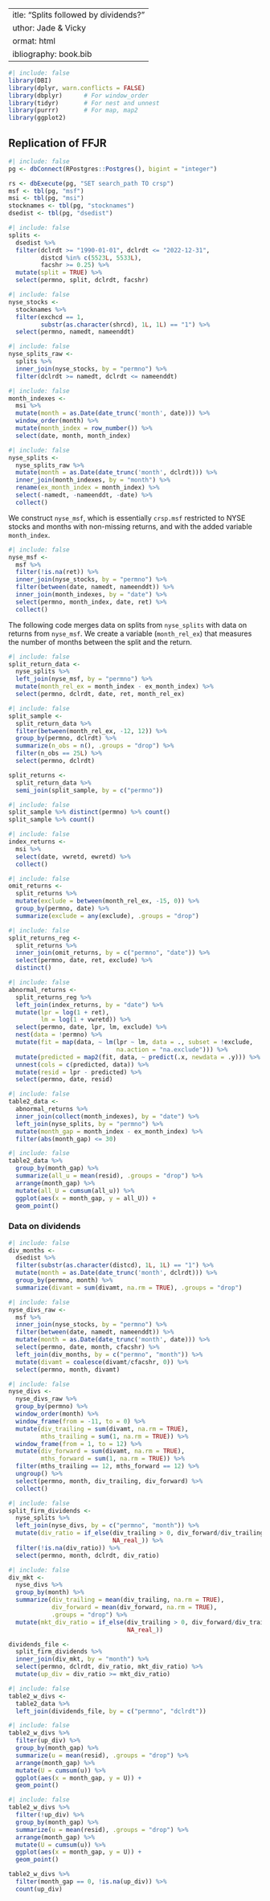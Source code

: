  ---
title: "Splits followed by dividends?"
author: Jade & Vicky
format: html
bibliography: book.bib
---

```r
#| include: false
library(DBI)
library(dplyr, warn.conflicts = FALSE)
library(dbplyr)      # For window_order
library(tidyr)       # For nest and unnest
library(purrr)       # For map, map2
library(ggplot2)
```

## Replication of FFJR

```r
#| include: false
pg <- dbConnect(RPostgres::Postgres(), bigint = "integer")

rs <- dbExecute(pg, "SET search_path TO crsp")
msf <- tbl(pg, "msf")
msi <- tbl(pg, "msi")
stocknames <- tbl(pg, "stocknames")
dsedist <- tbl(pg, "dsedist")
```

```r
#| include: false
splits <-
  dsedist %>%
  filter(dclrdt >= "1990-01-01", dclrdt <= "2022-12-31",
         distcd %in% c(5523L, 5533L),
         facshr >= 0.25) %>%
  mutate(split = TRUE) %>%
  select(permno, split, dclrdt, facshr) 
```


```r
#| include: false
nyse_stocks <-
  stocknames %>%
  filter(exchcd == 1,
         substr(as.character(shrcd), 1L, 1L) == "1") %>%
  select(permno, namedt, nameenddt) 
```

```r
#| include: false
nyse_splits_raw <-
  splits %>%
  inner_join(nyse_stocks, by = "permno") %>%
  filter(dclrdt >= namedt, dclrdt <= nameenddt) 
```  

```r
#| include: false
month_indexes <-
  msi %>%
  mutate(month = as.Date(date_trunc('month', date))) %>%
  window_order(month) %>%
  mutate(month_index = row_number()) %>%
  select(date, month, month_index)
```
  
```r
#| include: false
nyse_splits <-
  nyse_splits_raw %>%
  mutate(month = as.Date(date_trunc('month', dclrdt))) %>%
  inner_join(month_indexes, by = "month") %>%
  rename(ex_month_index = month_index) %>%
  select(-namedt, -nameenddt, -date) %>%
  collect()
```

We construct `nyse_msf`, which is essentially `crsp.msf` restricted to NYSE stocks and months with non-missing returns, and with the added variable `month_index`.

```r
#| include: false
nyse_msf <-
  msf %>%
  filter(!is.na(ret)) %>%
  inner_join(nyse_stocks, by = "permno") %>%
  filter(between(date, namedt, nameenddt)) %>%
  inner_join(month_indexes, by = "date") %>%
  select(permno, month_index, date, ret) %>%
  collect()
```

The following code merges data on splits from `nyse_splits` with data on returns from `nyse_msf`.
We create a variable (`month_rel_ex`) that measures the number of months between the split and the return.

```r
#| include: false
split_return_data <-
  nyse_splits %>%
  left_join(nyse_msf, by = "permno") %>%
  mutate(month_rel_ex = month_index - ex_month_index) %>%
  select(permno, dclrdt, date, ret, month_rel_ex)
```

```r
#| include: false
split_sample <-
  split_return_data %>%
  filter(between(month_rel_ex, -12, 12)) %>%
  group_by(permno, dclrdt) %>%
  summarize(n_obs = n(), .groups = "drop") %>%
  filter(n_obs == 25L) %>%
  select(permno, dclrdt)

split_returns <-
  split_return_data %>%
  semi_join(split_sample, by = c("permno")) 
```

```r
#| include: false
split_sample %>% distinct(permno) %>% count()
split_sample %>% count()
```

```r
#| include: false
index_returns <-
  msi %>%
  select(date, vwretd, ewretd) %>%
  collect()
```

```r
#| include: false
omit_returns <-
  split_returns %>%
  mutate(exclude = between(month_rel_ex, -15, 0)) %>%
  group_by(permno, date) %>%
  summarize(exclude = any(exclude), .groups = "drop")
```

```r
#| include: false
split_returns_reg <-
  split_returns %>%
  inner_join(omit_returns, by = c("permno", "date")) %>%
  select(permno, date, ret, exclude) %>%
  distinct() 
```

```r
#| include: false
abnormal_returns <-
  split_returns_reg %>%
  left_join(index_returns, by = "date") %>%
  mutate(lpr = log(1 + ret),
         lm = log(1 + vwretd)) %>%
  select(permno, date, lpr, lm, exclude) %>%
  nest(data = !permno) %>%
  mutate(fit = map(data, ~ lm(lpr ~ lm, data = ., subset = !exclude,
                              na.action = "na.exclude"))) %>%
  mutate(predicted = map2(fit, data, ~ predict(.x, newdata = .y))) %>%
  unnest(cols = c(predicted, data)) %>%
  mutate(resid = lpr - predicted) %>%
  select(permno, date, resid)
```

```r
#| include: false
table2_data <-
  abnormal_returns %>%
  inner_join(collect(month_indexes), by = "date") %>%
  left_join(nyse_splits, by = "permno") %>%
  mutate(month_gap = month_index - ex_month_index) %>%
  filter(abs(month_gap) <= 30)
```

```r
#| include: false
table2_data %>%
  group_by(month_gap) %>%
  summarize(all_u = mean(resid), .groups = "drop") %>%
  arrange(month_gap) %>%
  mutate(all_U = cumsum(all_u)) %>%
  ggplot(aes(x = month_gap, y = all_U)) +
  geom_point()
```

### Data on dividends

```r
#| include: false
div_months <-
  dsedist %>%
  filter(substr(as.character(distcd), 1L, 1L) == "1") %>%
  mutate(month = as.Date(date_trunc('month', dclrdt))) %>%
  group_by(permno, month) %>%
  summarize(divamt = sum(divamt, na.rm = TRUE), .groups = "drop")
```


```r
#| include: false
nyse_divs_raw <-
  msf %>%
  inner_join(nyse_stocks, by = "permno") %>%
  filter(between(date, namedt, nameenddt)) %>%
  mutate(month = as.Date(date_trunc('month', date))) %>%
  select(permno, date, month, cfacshr) %>%
  left_join(div_months, by = c("permno", "month")) %>%
  mutate(divamt = coalesce(divamt/cfacshr, 0)) %>%
  select(permno, month, divamt)
```

```r
#| include: false
nyse_divs <-
  nyse_divs_raw %>%
  group_by(permno) %>%
  window_order(month) %>%
  window_frame(from = -11, to = 0) %>%
  mutate(div_trailing = sum(divamt, na.rm = TRUE),
         mths_trailing = sum(1, na.rm = TRUE)) %>%
  window_frame(from = 1, to = 12) %>%
  mutate(div_forward = sum(divamt, na.rm = TRUE),
         mths_forward = sum(1, na.rm = TRUE)) %>%
  filter(mths_trailing == 12, mths_forward == 12) %>%
  ungroup() %>%
  select(permno, month, div_trailing, div_forward) %>%
  collect()
```

```r
#| include: false
split_firm_dividends <-
  nyse_splits %>%
  left_join(nyse_divs, by = c("permno", "month")) %>%
  mutate(div_ratio = if_else(div_trailing > 0, div_forward/div_trailing,
                             NA_real_)) %>%
  filter(!is.na(div_ratio)) %>%
  select(permno, month, dclrdt, div_ratio) 
```

```r
#| include: false
div_mkt <-
  nyse_divs %>% 
  group_by(month) %>% 
  summarize(div_trailing = mean(div_trailing, na.rm = TRUE),
            div_forward = mean(div_forward, na.rm = TRUE),
            .groups = "drop") %>%
  mutate(mkt_div_ratio = if_else(div_trailing > 0, div_forward/div_trailing,
                                 NA_real_))

dividends_file <-
  split_firm_dividends %>%
  inner_join(div_mkt, by = "month") %>%
  select(permno, dclrdt, div_ratio, mkt_div_ratio) %>% 
  mutate(up_div = div_ratio >= mkt_div_ratio)
```

```r
#| include: false
table2_w_divs <- 
  table2_data %>%
  left_join(dividends_file, by = c("permno", "dclrdt"))
```

```r
#| include: false
table2_w_divs %>%
  filter(up_div) %>%
  group_by(month_gap) %>%
  summarize(u = mean(resid), .groups = "drop") %>%
  arrange(month_gap) %>%
  mutate(U = cumsum(u)) %>%
  ggplot(aes(x = month_gap, y = U)) +
  geom_point()
```

```r
#| include: false
table2_w_divs %>%
  filter(!up_div) %>%
  group_by(month_gap) %>%
  summarize(u = mean(resid), .groups = "drop") %>%
  arrange(month_gap) %>%
  mutate(U = cumsum(u)) %>%
  ggplot(aes(x = month_gap, y = U)) +
  geom_point()
```

```r
table2_w_divs %>% 
  filter(month_gap == 0, !is.na(up_div)) %>%
  count(up_div)
```
